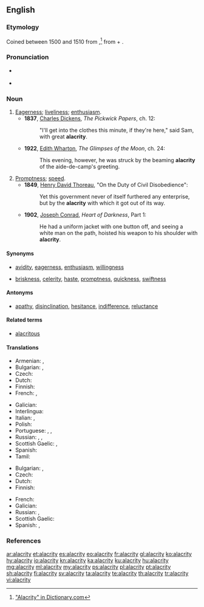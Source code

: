 {{was wotd|2009|May|2}}
==English==

===Etymology===
Coined between 1500 and 1510 from {{etyl|la|en}} {{m|la|alacritās}},<ref>[http://dictionary.reference.com/browse/alacrity "Alacrity" in Dictionary.com]</ref> from {{term|alacer||brisk|lang=la}} + {{term|-itas||-ity|lang=la}}.

===Pronunciation===
* {{a|UK|US}} {{IPA|/əˈlæk.ɹɪ.ti/|/əˈlæk.ɹə.ti/|lang=en}}
* {{audio|en-us-alacrity.ogg|Audio (US)|lang=en}}

===Noun===
{{en-noun|alacrities}}

# [[eagerness|Eagerness]]; [[liveliness]]; [[enthusiasm]].
#* '''1837''', [[w:Charles Dickens|Charles Dickens]], ''The Pickwick Papers'', ch. 12:
#*: "I'll get into the clothes this minute, if they're here," said Sam, with great '''alacrity'''.
#* '''1922''', [[w:Edith Wharton|Edith Wharton]], ''The Glimpses of the Moon'', ch. 24:
#*: This evening, however, he was struck by the beaming '''alacrity''' of the aide-de-camp's greeting.
# [[promptness|Promptness]]; [[speed]].
#* '''1849''', [[w:Henry David Thoreau|Henry David Thoreau]], "On the Duty of Civil Disobedience":
#*: Yet this government never of itself furthered any enterprise, but by the '''alacrity''' with which it got out of its way.
#* '''1902''', [[w:Joseph Conrad|Joseph Conrad]], ''Heart of Darkness'', Part 1:
#*: He had a uniform jacket with one button off, and seeing a white man on the path, hoisted his weapon to his shoulder with '''alacrity'''.

====Synonyms====
* {{sense|eagerness}} [[avidity]], [[eagerness]], [[enthusiasm]], [[willingness]]
* {{sense|promptness}} [[briskness]], [[celerity]], [[haste]], [[promptness]], [[quickness]], [[swiftness]]

====Antonyms====
* {{sense|eagerness}} [[apathy]], [[disinclination]], [[hesitance]], [[indifference]], [[reluctance]]

====Related terms====
* [[alacritous]]

====Translations====
{{trans-top|eagerness}}
* Armenian: {{t|hy|պատրաստակամություն}}, {{t|hy|աշխուժություն}}
* Bulgarian: {{t+|bg|готовност}}, {{t+|bg|усърдие}}
* Czech: {{t|cs|čilost|f}}
* Dutch: {{t+|nl|bereidwilligheid}}
* Finnish: {{t+|fi|into}}
* French: {{t+|fr|alacrité|f}}, {{t+|fr|empressement|m}}
{{trans-mid}}
* Galician: {{t+|gl|alacridade|f}}
* Interlingua: {{t|ia|alacritate}}
* Italian: {{t|it|alacrità|f}}, {{t|it|solerzia|f}}
* Polish: {{t|pl|skwapliwość|f}}
* Portuguese: {{t+|pt|alacridade|f}}, {{t+|pt|alegria|f}}, {{t+|pt|ânimo|m}}
* Russian: {{t+|ru|гото́вность|f}}, {{t+|ru|жи́вость|f}}, {{t+|ru|рве́ние|n}}
* Scottish Gaelic: {{t|gd|sunnd|f}}, {{t|gd|sùrd|m}}
* Spanish: {{t+|es|alacridad}}
* Tamil: {{t+|ta|ஆர்வம்|sc=Taml}}
{{trans-bottom}}

{{trans-top|promptness}}
* Bulgarian: {{t+|bg|живост}}, {{t+|bg|пъргавост}}
* Czech: {{t|cs|hbitost|f}}
* Dutch: {{t|nl|vlugheid}}
* Finnish: {{t+|fi|ripeys}}
{{trans-mid}}
* French: {{t+|fr|rapidité|f}}
* Galician: {{t+|gl|alacridade|f}}
* Russian: {{t+|ru|расторо́пность|f}}, {{t+|ru|прово́рство|n}}
* Scottish Gaelic: {{t|gd|sgiobaltachd|f}}
* Spanish: {{t+|es|alacridad|f}}, {{t+|es|presteza|f}}
{{trans-bottom}}

===References===
<references/>

[[ar:alacrity]]
[[et:alacrity]]
[[es:alacrity]]
[[eo:alacrity]]
[[fr:alacrity]]
[[gl:alacrity]]
[[ko:alacrity]]
[[hy:alacrity]]
[[io:alacrity]]
[[kn:alacrity]]
[[ka:alacrity]]
[[ku:alacrity]]
[[hu:alacrity]]
[[mg:alacrity]]
[[ml:alacrity]]
[[my:alacrity]]
[[ps:alacrity]]
[[pl:alacrity]]
[[pt:alacrity]]
[[sh:alacrity]]
[[fi:alacrity]]
[[sv:alacrity]]
[[ta:alacrity]]
[[te:alacrity]]
[[th:alacrity]]
[[tr:alacrity]]
[[vi:alacrity]]